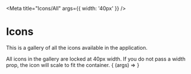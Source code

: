 
<Meta
  title="Icons/All"
  args={{
    width: '40px'
  }}
/>

# Icons

This is a gallery of all the icons available in the application.

<Tip type="note">
  All icons in the gallery are locked at 40px width. If you do not pass a width prop, the icon will scale to fit the container.
</Tip>

<Canvas withSource="open">
  <Story name="Icon Gallery">
    {
      (args) => <House {...args} />
    }
  </Story>
</Canvas>
